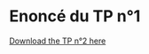 # Enoncé du TP n°1 

[Download the TP n°2 here](https://github.com/SamyMekk/TP-Controle-Stochastique/blob/f9faea9c7c8885d3742672a071fce8f4f6f5d13d/notebooks/TP2%20RL/TP%20n%C2%B02%20-%20RL%20in%20Continuous%20Time.ipynb)